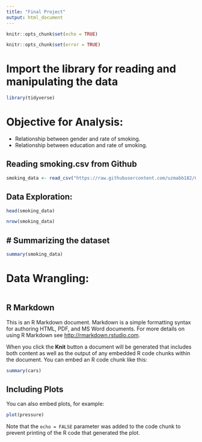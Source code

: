 ```yaml
---
title: "Final Project"
output: html_document
---
```


```r
knitr::opts_chunk$set(echo = TRUE)
```


```r
knitr::opts_chunk$set(error = TRUE)
```
# Import the library for reading and manipulating the data
```r
library(tidyverse)
```
# Objective for Analysis: 
* Relationship between gender and rate of smoking.
* Relationship between education and rate of smoking.

## Reading smoking.csv from Github
```r
smoking_data <- read_csv("https://raw.githubusercontent.com/uzmabb182/CUNY-SPS-Assignments/main/MQari_R_Bridge_Final_Project/smoking.csv")
```
## Data Exploration:
```r
head(smoking_data)
```

```r
nrow(smoking_data)
```
## # Summarizing the dataset
```r
summary(smoking_data)
```
# Data Wrangling:

```r

```

## R Markdown

This is an R Markdown document. Markdown is a simple formatting syntax for authoring HTML, PDF, and MS Word documents. For more details on using R Markdown see <http://rmarkdown.rstudio.com>.

When you click the **Knit** button a document will be generated that includes both content as well as the output of any embedded R code chunks within the document. You can embed an R code chunk like this:

```r
summary(cars)
```

## Including Plots

You can also embed plots, for example:

```r
plot(pressure)
```

Note that the `echo = FALSE` parameter was added to the code chunk to prevent printing of the R code that generated the plot.
